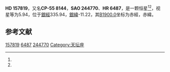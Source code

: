 {{Starbox begin
| name = HD 157819
}}
{{Starbox observe
| epoch = [[J2000.0|J2000.0]]
| constell = {{星座名待查}}<ref name=SIMBAD>{{cite web
 | url=http://simbad.u-strasbg.fr/simbad/sim-id?Ident=HR+6487
 | title =Pulsating variable Star
 | publisher=Centre de Données astronomiques de Strasbourg
 | work=SIMBAD
 | accessdate=2012-07-13}}</ref><ref name=DATA>{{cite web
 | url=http://vizier.u-strasbg.fr/viz-bin/VizieR-5?-out.add=.&-source=5050&-corr=PK=HR&-out.max=9999&HR=6487
 | title=VizieR Detailed Page
 | accessdate=2012-07-13
 | archive-date=2016-03-05
 | archive-url=https://web.archive.org/web/20160305051305/http://vizier.u-strasbg.fr/viz-bin/VizieR-5?-out.add=.&-source=5050&-corr=PK=HR&-out.max=9999&HR=6487
 | dead-url=no
 }}</ref>
| 星官 = 
| ra = {{RA|17|28|38.7}}<ref name=SIMBAD /><ref name=DATA />
| dec = {{DEC|-55|10|11}}<ref name=SIMBAD /><ref name=DATA />
| appmag_v = 5.94<ref name=SIMBAD /><ref name=DATA />
}}
{{Starbox character
| class = G8II-III<ref name=SIMBAD /><ref name=DATA />
| b-v = 1.11<ref name=SIMBAD /><ref name=DATA />
| u-b = <ref name=SIMBAD /><ref name=DATA />
| r-i = <ref name=SIMBAD /><ref name=DATA />
| variable = 
}}
{{Starbox astrometry
| radial_v = 
| prop_mo_ra = -13
| parallax = 
| p_error = 
}}
{{Starbox catalog
| names =CP-55 8144，[[SAO星表|SAO]] 244770，[[HD星表|HD]] 157819，[[HR星表|HR]] 6487}}
{{Starbox reference |Simbad=HR+6487}}
{{Starbox end}}

'''HD 157819'''，又名'''CP-55 8144'''，'''SAO 244770'''、'''HR 6487'''，是一颗恒星<ref name=SIMBAD /><ref name=DATA />，视星等为5.94，位于[[銀道座標系|銀經]]335.94，[[銀道座標系|銀緯]]-11.22，其[[B1900.0|B1900.0]]坐标为赤經{{RA|17|20|22}}，赤緯{{DEC|-55|-11.22|0}}。

== 参考文献 ==
{{reflist}}

{{star-stub}}

[[Category:HD和HDE天體|157819]]
[[Category:HR天體|6487]]
[[Category:SAO天體|244770]]
[[Category:天坛座|Category:天坛座]]